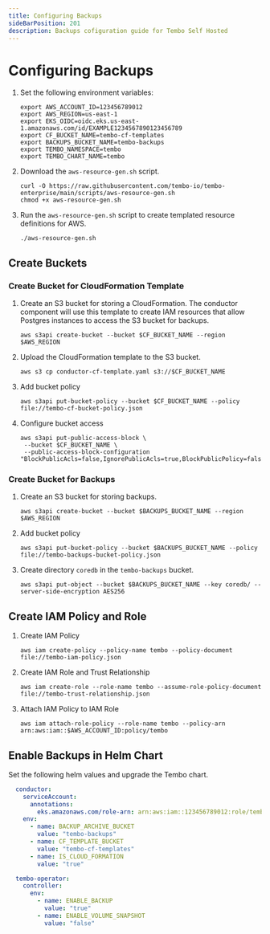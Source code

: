 ```yaml
---
title: Configuring Backups
sideBarPosition: 201
description: Backups cofiguration guide for Tembo Self Hosted
---
```


# Configuring Backups

1. Set the following environment variables:
    ```shell
    export AWS_ACCOUNT_ID=123456789012
    export AWS_REGION=us-east-1
    export EKS_OIDC=oidc.eks.us-east-1.amazonaws.com/id/EXAMPLE1234567890123456789
    export CF_BUCKET_NAME=tembo-cf-templates
    export BACKUPS_BUCKET_NAME=tembo-backups
    export TEMBO_NAMESPACE=tembo
    export TEMBO_CHART_NAME=tembo
    ```
1. Download the `aws-resource-gen.sh` script.
    ```shell
    curl -O https://raw.githubusercontent.com/tembo-io/tembo-enterprise/main/scripts/aws-resource-gen.sh
    chmod +x aws-resource-gen.sh
    ```

1. Run the `aws-resource-gen.sh` script to create templated resource definitions for AWS.
    ```shell
    ./aws-resource-gen.sh
    ```

## Create Buckets

### Create Bucket for CloudFormation Template

1. Create an S3 bucket for storing a CloudFormation. The conductor component will use this template to create IAM resources
that allow Postgres instances to access the S3 bucket for backups.
    ```shell
    aws s3api create-bucket --bucket $CF_BUCKET_NAME --region $AWS_REGION
    ```

1. Upload the CloudFormation template to the S3 bucket.
    ```shell
    aws s3 cp conductor-cf-template.yaml s3://$CF_BUCKET_NAME
    ````

1. Add bucket policy
    ```shell
    aws s3api put-bucket-policy --bucket $CF_BUCKET_NAME --policy file://tembo-cf-bucket-policy.json
    ```

1. Configure bucket access
    ```shell
    aws s3api put-public-access-block \
     --bucket $CF_BUCKET_NAME \
     --public-access-block-configuration "BlockPublicAcls=false,IgnorePublicAcls=true,BlockPublicPolicy=false,RestrictPublicBuckets=false"
    ```


### Create Bucket for Backups
1. Create an S3 bucket for storing backups.
    ```shell
    aws s3api create-bucket --bucket $BACKUPS_BUCKET_NAME --region $AWS_REGION
    ```

1. Add bucket policy
    ```shell
    aws s3api put-bucket-policy --bucket $BACKUPS_BUCKET_NAME --policy file://tembo-backups-bucket-policy.json
    ```

1. Create directory `coredb` in the `tembo-backups` bucket.
    ```shell
    aws s3api put-object --bucket $BACKUPS_BUCKET_NAME --key coredb/ --server-side-encryption AES256
    ```


## Create IAM Policy and Role
1. Create IAM Policy
    ```shell
    aws iam create-policy --policy-name tembo --policy-document file://tembo-iam-policy.json
    ```

1. Create IAM Role and Trust Relationship
    ```shell
    aws iam create-role --role-name tembo --assume-role-policy-document file://tembo-trust-relationship.json
    ```

1. Attach IAM Policy to IAM Role
    ```shell
    aws iam attach-role-policy --role-name tembo --policy-arn arn:aws:iam::$AWS_ACCOUNT_ID:policy/tembo
    ```

## Enable Backups in Helm Chart
Set the following helm values and upgrade the Tembo chart.

```yaml
  conductor:
    serviceAccount:
      annotations:
        eks.amazonaws.com/role-arn: arn:aws:iam::123456789012:role/tembo
    env:
      - name: BACKUP_ARCHIVE_BUCKET
        value: "tembo-backups"
      - name: CF_TEMPLATE_BUCKET
        value: "tembo-cf-templates"
      - name: IS_CLOUD_FORMATION
        value: "true"
```

```yaml
  tembo-operator:
    controller:
      env:
        - name: ENABLE_BACKUP
          value: "true"
        - name: ENABLE_VOLUME_SNAPSHOT
          value: "false"
```